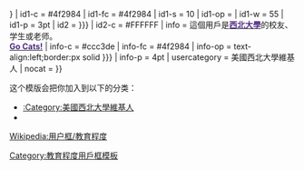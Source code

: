 {{userbox-2
| border-c = #4f2984
| id1       = {{{logo|{{{3|[[File:Northwestern University seal.svg|50px|link=西北大学 (伊利诺伊州)|alt=美国西北大学标志]]}}}}}}
| id1-c     = #4f2984
| id1-fc    = #4f2984
| id1-s     = 10
| id1-op    = 
| id1-w     = 55
| id1-p     = 3pt
| id2      = {{{logo|{{{3|[[File:Northwestern wildcats CMKY 80 100 0 0.svg|40px|link=西北大学野猫队|alt=西北大学野猫队标志]]}}}}}}
| id2-c    = #FFFFFF
| info     = 這個用戶是'''[[西北大學 (伊利諾伊州)|<span style="color:#4f2984">西北大學</span>]]'''的校友、学生或老师。<br/>'''[[西北大学野猫队|<span style="color:#4f2984">Go Cats!</span>]]'''
| info-c   = #ccc3de
| info-fc  = #4f2984
| info-op  = text-align:left;border:{{{border-width|1}}}px solid {{{border-color|{{{1|#FFFFFF}}}}}}
| info-p   = 4pt
| usercategory  = 美國西北大學維基人
| nocat = {{{nocat|}}}
}}
{{Top Northwestern}}
<noinclude>
<p style="clear: both; padding-top: 2em">
这个模版会把你加入到以下的分类：
*[[:Category:美國西北大學維基人]]
*
</p>
[[Wikipedia:用户框/教育程度]]
[[Category:教育程度用戶框模板]]
</noinclude>